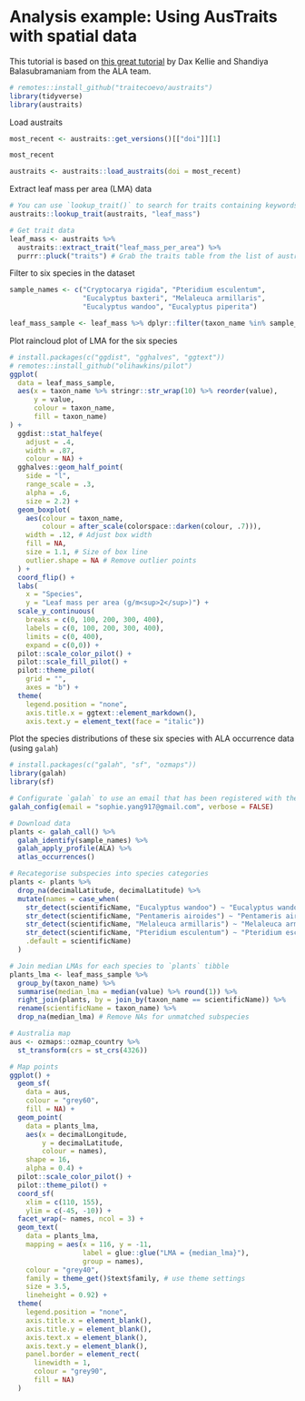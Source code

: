 
# Analysis example: Using AusTraits with spatial data

This tutorial is based on [this great tutorial](https://labs.ala.org.au/posts/2023-08-28_alternatives-to-box-plots/post.html) by Dax Kellie and Shandiya Balasubramaniam from the ALA team.


```r
# remotes::install_github("traitecoevo/austraits")
library(tidyverse)
library(austraits)
```


Load austraits

```r
most_recent <- austraits::get_versions()[["doi"]][1]

most_recent

austraits <- austraits::load_austraits(doi = most_recent)
```
Extract leaf mass per area (LMA) data

```r
# You can use `lookup_trait()` to search for traits containing keywords
austraits::lookup_trait(austraits, "leaf_mass")

# Get trait data
leaf_mass <- austraits %>%
  austraits::extract_trait("leaf_mass_per_area") %>%
  purrr::pluck("traits") # Grab the traits table from the list of austraits tables
```


Filter to six species in the dataset

```r
sample_names <- c("Cryptocarya rigida", "Pteridium esculentum",
                  "Eucalyptus baxteri", "Melaleuca armillaris",
                  "Eucalyptus wandoo", "Eucalyptus piperita")

leaf_mass_sample <- leaf_mass %>% dplyr::filter(taxon_name %in% sample_names)
```


Plot raincloud plot of LMA for the six species

```r
# install.packages(c("ggdist", "gghalves", "ggtext"))
# remotes::install_github("olihawkins/pilot")
ggplot(
  data = leaf_mass_sample,
  aes(x = taxon_name %>% stringr::str_wrap(10) %>% reorder(value),
      y = value,
      colour = taxon_name,
      fill = taxon_name)
) +
  ggdist::stat_halfeye(
    adjust = .4,
    width = .87,
    colour = NA) +
  gghalves::geom_half_point(
    side = "l",
    range_scale = .3,
    alpha = .6,
    size = 2.2) +
  geom_boxplot(
    aes(colour = taxon_name,
        colour = after_scale(colorspace::darken(colour, .7))),
    width = .12, # Adjust box width
    fill = NA,
    size = 1.1, # Size of box line
    outlier.shape = NA # Remove outlier points
  ) +
  coord_flip() +
  labs(
    x = "Species",
    y = "Leaf mass per area (g/m<sup>2</sup>)") +
  scale_y_continuous(
    breaks = c(0, 100, 200, 300, 400),
    labels = c(0, 100, 200, 300, 400),
    limits = c(0, 400),
    expand = c(0,0)) +
  pilot::scale_color_pilot() +
  pilot::scale_fill_pilot() +
  pilot::theme_pilot(
    grid = "",
    axes = "b") +
  theme(
    legend.position = "none",
    axis.title.x = ggtext::element_markdown(),
    axis.text.y = element_text(face = "italic"))
```


Plot the species distributions of these six species with ALA occurrence data (using `galah`)
```r
# install.packages(c("galah", "sf", "ozmaps"))
library(galah)
library(sf)

# Configurate `galah` to use an email that has been registered with the ALA (https://auth.ala.org.au/userdetails/registration/createAccount)
galah_config(email = "sophie.yang917@gmail.com", verbose = FALSE)

# Download data
plants <- galah_call() %>%
  galah_identify(sample_names) %>%
  galah_apply_profile(ALA) %>%
  atlas_occurrences()

# Recategorise subspecies into species categories
plants <- plants %>%
  drop_na(decimalLatitude, decimalLatitude) %>%
  mutate(names = case_when(
    str_detect(scientificName, "Eucalyptus wandoo") ~ "Eucalyptus wandoo",
    str_detect(scientificName, "Pentameris airoides") ~ "Pentameris airoides",
    str_detect(scientificName, "Melaleuca armillaris") ~ "Melaleuca armillaris",
    str_detect(scientificName, "Pteridium esculentum") ~ "Pteridium esculentum",
    .default = scientificName)
  )

# Join median LMAs for each species to `plants` tibble
plants_lma <- leaf_mass_sample %>%
  group_by(taxon_name) %>%
  summarise(median_lma = median(value) %>% round(1)) %>%
  right_join(plants, by = join_by(taxon_name == scientificName)) %>%
  rename(scientificName = taxon_name) %>%
  drop_na(median_lma) # Remove NAs for unmatched subspecies

# Australia map
aus <- ozmaps::ozmap_country %>%
  st_transform(crs = st_crs(4326))

# Map points
ggplot() +
  geom_sf(
    data = aus,
    colour = "grey60",
    fill = NA) +
  geom_point(
    data = plants_lma,
    aes(x = decimalLongitude,
        y = decimalLatitude,
        colour = names),
    shape = 16,
    alpha = 0.4) +
  pilot::scale_color_pilot() +
  pilot::theme_pilot() +
  coord_sf(
    xlim = c(110, 155),
    ylim = c(-45, -10)) +
  facet_wrap(~ names, ncol = 3) +
  geom_text(
    data = plants_lma,
    mapping = aes(x = 116, y = -11,
                  label = glue::glue("LMA = {median_lma}"),
                  group = names),
    colour = "grey40",
    family = theme_get()$text$family, # use theme settings
    size = 3.5,
    lineheight = 0.92) +
  theme(
    legend.position = "none",
    axis.title.x = element_blank(),
    axis.title.y = element_blank(),
    axis.text.x = element_blank(),
    axis.text.y = element_blank(),
    panel.border = element_rect(
      linewidth = 1,
      colour = "grey90",
      fill = NA)
  )
```